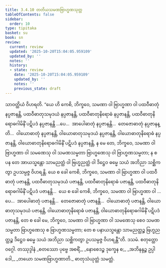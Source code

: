 ```yaml
---
title: 3.4.10 တတိယသမဏဗြာဟ္မဏသုတ္တ
tableOfContents: false
sidebar:
  order: 10
type: tipitaka
basket: su
book: sn
review:
  current: review
  updated: '2025-10-20T15:04:05.959109'
  updated_by: ''
  notes: ''
  history:
  - state: review
    date: '2025-10-20T15:04:05.959109'
    updated_by: ''
    notes: ''
    previous_state: draft
---
```



<DynamicBreadcrumb />


<ReviewStatus review={frontmatter.review} showDetails={true} />

<HypothesisAnnotation frontmatter={frontmatter} />

<Division number="123" book="sn" e="ch" v="18" p="298">

<Paragraph number="820" book="sn">
သာဝတ္ထိယံ ဝိဟရတိ. “ယေ ဟိ ကေစိ, ဘိက္ခဝေ, သမဏာ ဝါ ဗြာဟ္မဏာ ဝါ ပထဝီဓာတုံ နပ္ပဇာနန္တိ, ပထဝီဓာတုသမုဒယံ နပ္ပဇာနန္တိ, ပထဝီဓာတုနိရောဓံ နပ္ပဇာနန္တိ, ပထဝီဓာတုနိရောဓဂါမိနိံ ပဋိပဒံ နပ္ပဇာနန္တိ …ပေ…  အာပေါဓာတုံ နပ္ပဇာနန္တိ…  တေဇောဓာတုံ နပ္ပဇာနန္တိ…  ဝါယောဓာတုံ နပ္ပဇာနန္တိ, ဝါယောဓာတုသမုဒယံ နပ္ပဇာနန္တိ, ဝါယောဓာတုနိရောဓံ နပ္ပဇာနန္တိ, ဝါယောဓာတုနိရောဓဂါမိနိံ ပဋိပဒံ နပ္ပဇာနန္တိ, န မေ တေ, ဘိက္ခဝေ, သမဏာ ဝါ ဗြာဟ္မဏာ ဝါ သမဏေသု ဝါ သမဏသမ္မတာ ဗြာဟ္မဏေသု ဝါ ဗြာဟ္မဏသမ္မတာ; န စ ပန တေ အာယသ္မန္တော သာမညတ္ထံ ဝါ ဗြဟ္မညတ္ထံ ဝါ ဒိဋ္ဌေဝ ဓမ္မေ သယံ အဘိညာ သစ္ဆိကတွာ ဥပသမ္ပဇ္ဇ ဝိဟရန္တိ.
</Paragraph>

<Paragraph number="821" book="sn">
ယေ စ ခေါ ကေစိ, ဘိက္ခဝေ, သမဏာ ဝါ ဗြာဟ္မဏာ ဝါ ပထဝီဓာတုံ ပဇာနန္တိ, ပထဝီဓာတုသမုဒယံ ပဇာနန္တိ, ပထဝီဓာတုနိရောဓံ ပဇာနန္တိ, ပထဝီဓာတုနိရောဓဂါမိနိံ ပဋိပဒံ ပဇာနန္တိ…  ယေ စ ခေါ ကေစိ, ဘိက္ခဝေ, သမဏာ ဝါ ဗြာဟ္မဏာ ဝါ …ပေ…  အာပေါဓာတုံ ပဇာနန္တိ…  တေဇောဓာတုံ ပဇာနန္တိ…  ဝါယောဓာတုံ ပဇာနန္တိ, ဝါယောဓာတုသမုဒယံ ပဇာနန္တိ, ဝါယောဓာတုနိရောဓံ ပဇာနန္တိ, ဝါယောဓာတုနိရောဓဂါမိနိံ ပဋိပဒံ ပဇာနန္တိ, တေ စ ခေါ မေ, ဘိက္ခဝေ, သမဏာ ဝါ ဗြာဟ္မဏာ ဝါ သမဏေသု စေဝ သမဏသမ္မတာ ဗြာဟ္မဏေသု စ ဗြာဟ္မဏသမ္မတာ; တေ စ ပနာယသ္မန္တော သာမညတ္ထဉ္စ ဗြဟ္မညတ္ထဉ္စ ဒိဋ္ဌေဝ ဓမ္မေ သယံ အဘိညာ သစ္ဆိကတွာ ဥပသမ္ပဇ္ဇ ဝိဟရန္တီ”တိ.

</Paragraph>
</Division>

<Paragraph number="822" type="center" book="sn">
ဒသမံ.



</Paragraph>

<Paragraph number="823" type="center" book="sn">
စတုတ္ထော ဝဂ္ဂေါ.



</Paragraph>

<Paragraph number="824" type="center" book="sn">
တဿုဒ္ဒါနံ


</Paragraph>

<Paragraph number="825" type="verses" book="sn">
_စတဿော ပုဗ္ဗေ အစရိံ,_  
_နောစေဒဉ္စ ဒုက္ခေန စ;_  
_အဘိနန္ဒဉ္စ ဥပ္ပါဒေါ,_  
_တယော သမဏဗြာဟ္မဏာတိ._  


</Paragraph>

<Paragraph number="826" type="center" book="sn">
ဓာတုသံယုတ္တံ သမတ္တံ.
</Paragraph>